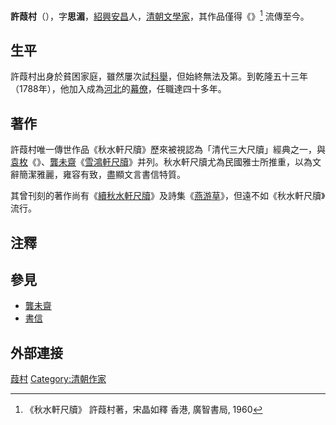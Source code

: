 '''許葭村'''（{{bd|？||？||catIdx=X许}}），字'''思湄'''，[[紹興|紹興]][[安昌|安昌]]人，[[清朝|清朝]][[文學家|文學家]]，其作品僅得《{{s|秋水軒尺牘}}》<ref>《秋水軒尺牘》  許葭村著，宋晶如釋 香港, 廣智書局, 1960 </ref> 流傳至今。
==生平==
許葭村出身於貧困家庭，雖然屢次試[[科舉|科舉]]，但始終無法及第。到乾隆五十三年（1788年），他加入成為[[河北|河北]]的[[幕僚|幕僚]]，任職達四十多年。
==著作==
許葭村唯一傳世作品《秋水軒尺牘》歷來被視認為「清代三大尺牘」經典之一，與[[袁枚|袁枚]]《{{s|小倉山房尺牘}}》、[[龔未齋|龔未齋]]《[[雪鴻軒尺牘|雪鴻軒尺牘]]》并列。秋水軒尺牘尤為民國雅士所推重，以為文辭簡潔雅麗，雍容有致，盡顯文言書信特質。

其曾刊刻的著作尚有《[[續秋水軒尺牘|續秋水軒尺牘]]》及詩集《[[燕游草|燕游草]]》，但遠不如《秋水軒尺牘》流行。

==注釋==
{{reflist}}

== 參見== 
*[[龔未齋|龔未齋]]
*[[書信|書信]]

==外部連接==
{{wikisource|秋水軒尺牘}}

{{清朝人物小作品}}

[[Category:許姓|葭村]]
[[Category:清朝作家|Category:清朝作家]]